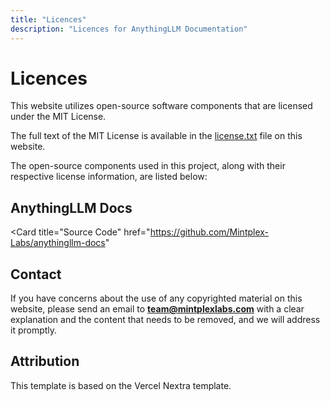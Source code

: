 ```yaml
---
title: "Licences"
description: "Licences for AnythingLLM Documentation"
---
```



# Licences

This website utilizes open-source software components that are licensed under the MIT License.

The full text of the MIT License is available in the [license.txt](/licence.txt) file on this website.

The open-source components used in this project, along with their respective license information, are listed below:

## AnythingLLM Docs

<Cards>
  <Card title="Website" href="https://docs.anythingllm.com">
  </Card>

<Card
  title="Source Code"
  href="https://github.com/Mintplex-Labs/anythingllm-docs"
></Card>

  <Card title="License (MIT)" href="https://github.com/Mintplex-Labs/anythingllm-docs/blob/main/LICENSE.md">
  </Card>
</Cards>

## Contact

If you have concerns about the use of any copyrighted material on this website, please send an email to **team@mintplexlabs.com** with a clear explanation and the content that needs to be removed, and we will address it promptly.

## Attribution

This template is based on the Vercel Nextra template.
